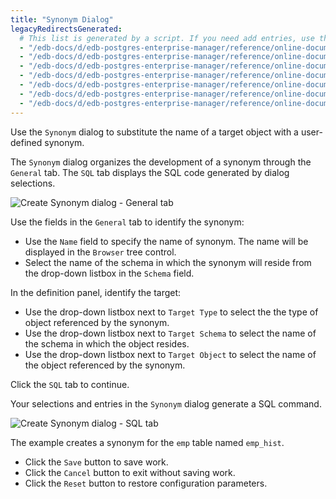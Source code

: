 ```yaml
---
title: "Synonym Dialog"
legacyRedirectsGenerated:
  # This list is generated by a script. If you need add entries, use the `legacyRedirects` key.
  - "/edb-docs/d/edb-postgres-enterprise-manager/reference/online-documentation/7.12/synonym_dialog.html"
  - "/edb-docs/d/edb-postgres-enterprise-manager/reference/online-documentation/7.14/synonym_dialog.html"
  - "/edb-docs/d/edb-postgres-enterprise-manager/reference/online-documentation/7.15/synonym_dialog.html"
  - "/edb-docs/d/edb-postgres-enterprise-manager/reference/online-documentation/7.16/synonym_dialog.html"
  - "/edb-docs/d/edb-postgres-enterprise-manager/reference/online-documentation/7.6/synonym_dialog.html"
  - "/edb-docs/d/edb-postgres-enterprise-manager/reference/online-documentation/7.7/synonym_dialog.html"
  - "/edb-docs/d/edb-postgres-enterprise-manager/reference/online-documentation/7.8/synonym_dialog.html"
---
```


<div id="synonym_dialog" class="registered_link"></div>

Use the `Synonym` dialog to substitute the name of a target object with a user-defined synonym.

The `Synonym` dialog organizes the development of a synonym through the `General` tab. The `SQL` tab displays the SQL code generated by dialog selections.

![Create Synonym dialog - General tab](../../images/synonym_general.png)

Use the fields in the `General` tab to identify the synonym:

-   Use the `Name` field to specify the name of synonym. The name will be displayed in the `Browser` tree control.
-   Select the name of the schema in which the synonym will reside from the drop-down listbox in the `Schema` field.

In the definition panel, identify the target:

-   Use the drop-down listbox next to `Target Type` to select the the type of object referenced by the synonym.
-   Use the drop-down listbox next to `Target Schema` to select the name of the schema in which the object resides.
-   Use the drop-down listbox next to `Target Object` to select the name of the object referenced by the synonym.

Click the `SQL` tab to continue.

Your selections and entries in the `Synonym` dialog generate a SQL command.

![Create Synonym dialog - SQL tab](../../images/synonym_sql.png)

The example creates a synonym for the `emp` table named `emp_hist`.

-   Click the `Save` button to save work.
-   Click the `Cancel` button to exit without saving work.
-   Click the `Reset` button to restore configuration parameters.
